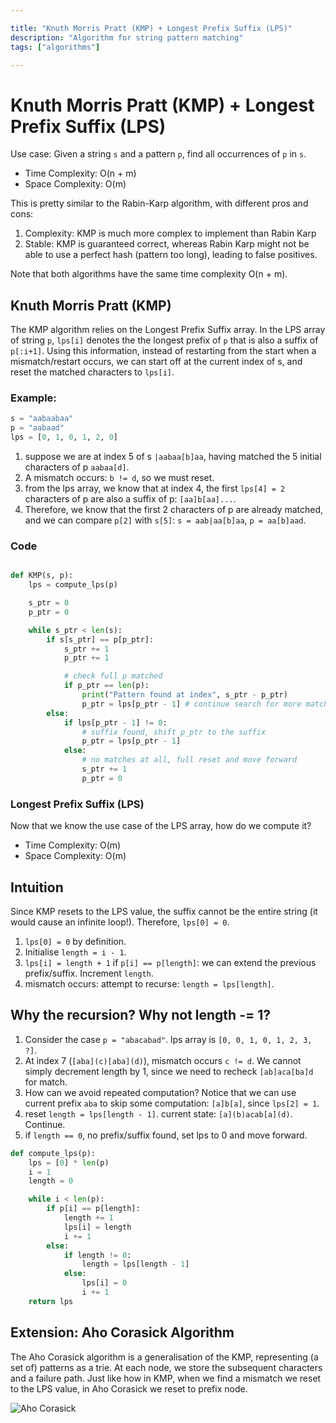 ```yaml
---

title: "Knuth Morris Pratt (KMP) + Longest Prefix Suffix (LPS)"
description: "Algorithm for string pattern matching"
tags: ["algorithms"]

---
```


# Knuth Morris Pratt (KMP) + Longest Prefix Suffix (LPS)

Use case: Given a string `s` and a pattern `p`, find all occurrences of `p` in `s`.

- Time Complexity: O(n + m)
- Space Complexity: O(m)

This is pretty similar to the Rabin-Karp algorithm, with different pros and cons:

1. Complexity: KMP is much more complex to implement than Rabin Karp
2. Stable: KMP is guaranteed correct, whereas Rabin Karp might not be able to use a perfect hash (pattern too long), leading to false positives.

Note that both algorithms have the same time complexity O(n + m).

## Knuth Morris Pratt (KMP)

The KMP algorithm relies on the Longest Prefix Suffix array. 
In the LPS array of string `p`, `lps[i]` denotes the the longest prefix of `p` that is also a suffix of `p[:i+1]`.
Using this information, instead of restarting from the start when a mismatch/restart occurs, we can start off at the current index of s, and reset the matched characters to `lps[i]`.

### Example:

```python
s = "aabaabaa"
p = "aabaad"
lps = [0, 1, 0, 1, 2, 0]
```

1. suppose we are at index 5 of s `|aabaa[b]aa`, having matched the 5 initial characters of p `aabaa[d]`.
2. A mismatch occurs: `b != d`, so we must reset.
3. from the lps array, we know that at index 4, the first `lps[4] = 2` characters of p are also a suffix of p: `[aa]b[aa]...`.
4. Therefore, we know that the first 2 characters of p are already matched, and we can compare `p[2]` with `s[5]`: `s = aab|aa[b]aa`, `p = aa[b]aad`.

### Code

```python

def KMP(s, p):
    lps = compute_lps(p)

    s_ptr = 0
    p_ptr = 0

    while s_ptr < len(s):
        if s[s_ptr] == p[p_ptr]:
            s_ptr += 1
            p_ptr += 1

            # check full p matched
            if p_ptr == len(p):
                print("Pattern found at index", s_ptr - p_ptr)
                p_ptr = lps[p_ptr - 1] # continue search for more matches
        else:
            if lps[p_ptr - 1] != 0:
                # suffix found, shift p_ptr to the suffix
                p_ptr = lps[p_ptr - 1]
            else:
                # no matches at all, full reset and move forward
                s_ptr += 1
                p_ptr = 0
```

### Longest Prefix Suffix (LPS)

Now that we know the use case of the LPS array, how do we compute it?

- Time Complexity: O(m)
- Space Complexity: O(m)

## Intuition

Since KMP resets to the LPS value, the suffix cannot be the entire string (it would cause an infinite loop!). Therefore, `lps[0] = 0`.

1. `lps[0] = 0` by definition.
2. Initialise `length = i - 1`.
3. `lps[i] = length + 1` if `p[i] == p[length]`: we can extend the previous prefix/suffix. Increment `length`.
4. mismatch occurs: attempt to recurse: `length = lps[length]`.

## Why the recursion? Why not length -= 1?

1. Consider the case `p = "abacabad"`. lps array is `[0, 0, 1, 0, 1, 2, 3, ?]`.
2. At index 7 (`[aba](c)[aba](d)`), mismatch occurs `c != d`. We cannot simply decrement length by 1, since we need to recheck `[ab]aca[ba]d` for match.
3. How can we avoid repeated computation? Notice that we can use current prefix `aba` to skip some computation: `[a]b[a]`, since `lps[2] = 1`.
4. reset `length = lps[length - 1]`. current state: `[a](b)acab[a](d)`. Continue.
5. if `length == 0`, no prefix/suffix found, set lps to 0 and move forward.

```python
def compute_lps(p):
    lps = [0] * len(p)
    i = 1
    length = 0

    while i < len(p):
        if p[i] == p[length]:
            length += 1
            lps[i] = length
            i += 1
        else:
            if length != 0:
                length = lps[length - 1]
            else:
                lps[i] = 0
                i += 1
    return lps
```

## Extension: Aho Corasick Algorithm

The Aho Corasick algorithm is a generalisation of the KMP, representing (a set of) patterns as a trie.
At each node, we store the subsequent characters and a failure path.
Just like how in KMP, when we find a mismatch we reset to the LPS value, in Aho Corasick we reset to prefix node.

![Aho Corasick](./aho_corasick.jpg)
